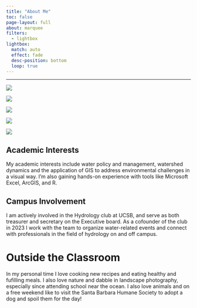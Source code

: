 ```yaml
---
title: "About Me"
toc: false
page-layout: full
about: marquee
filters:
  - lightbox
lightbox:
  match: auto
  effect: fade
  desc-position: bottom
  loop: true
---
```


------------------------------------------------------------------------

::: {layout="[[1, 1, 1, 1, 1]]"}
![](images/me_and_chico.png){.square-img group="aa" description="My dog and I at the beach, Spring 2024."}

![](images/cook_curry.jpg){.square-img group="aa" description="Chicken coconut curry with vegetables and rice."}

![](images/mexico.jpg){.square-img group="aa" description="Photograph from a boat in Puerto Vallarta Mexico, Fall 2022."}

![](images/dog_walk.png){.square-img group="aa" description="Volunteering with the Santa Barbara Humane Shelter, taking a rescue out of the shelter for the day and on a walk."}

![](images/bren_hydro.jpg){.square-img group="aa" description="Executive team of the Hydrology Club at UCSB presenting at the 55th Bren Hall Anniversary to faculty and alumni, Spring 2025."}
:::

## Academic Interests

My academic interests include water policy and management, watershed dynamics and the application of GIS to address environmental challenges in a visual way. I'm also gaining hands-on experience with tools like Microsoft Excel, ArcGIS, and R.

## Campus Involvement

I am actively involved in the Hydrology club at UCSB, and serve as both treasurer and secretary on the Executive board. As a cofounder of the club in 2023 I work with the team to organize water-related events and connect with professionals in the field of hydrology on and off campus.

# Outside the Classroom

In my personal time I love cooking new recipes and eating healthy and fufilling meals. I also love nature and dabble in landscape photography, especially since attending school near the ocean. I also love animals and on a free weekend like to visit the Santa Barbara Humane Society to adopt a dog and spoil them for the day!
